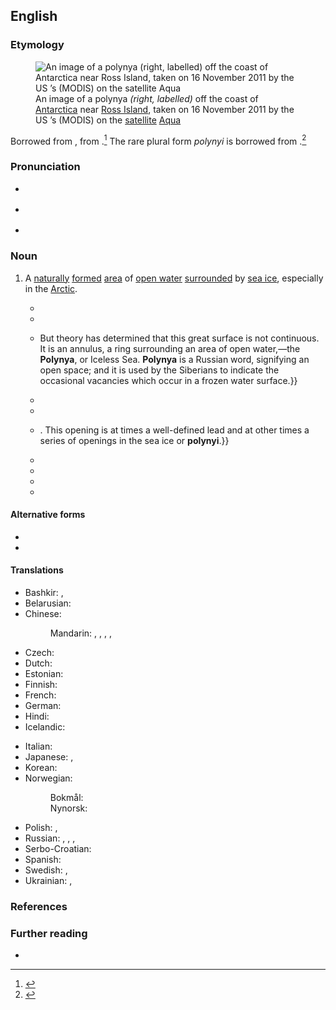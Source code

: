 ==English==
{{was wotd|2019|June|8}}

===Etymology===
[[File:Polynya off the Antarctic Coast - NASA Earth Observatory.jpg|thumb|An image of a polynya ''(right, labelled)'' off the coast of [[Antarctica]] near [[Ross Island]], taken on 16 November 2011 by the US {{w|National Aeronautics and Space Administration}}’s {{w|Moderate Resolution Imaging Spectroradiometer}} (MODIS) on the [[satellite]] [[w:Aqua (satellite)|Aqua]]]]

Borrowed from {{bor|en|ru|полынья́||polynya}}, from {{m|ru|по́лый||hollow}}.<ref>{{R:Lexico}}</ref> The rare plural form ''polynyi'' is borrowed from {{bor|en|ru|полыньи́}}.<ref>{{R:OED Online|part of speech=n|code=147267|date=September 2006}}</ref>

===Pronunciation===
* {{a|RP}} {{IPA|en|/pə(ʊ)ˈlɪnjə/}}
* {{a|GA}} {{IPA|en|/pəˈlɪnjə/|/ˌpɑlənˈjɑ/}}
* {{hyphenation|en|po|lyn|ya}}
{{rfap|en}}

===Noun===
{{en-noun|s|polynyi}} {{qualifier|rare}}

# {{lb|en|hydrology|oceanography}} A [[naturally]] [[form#Verb|formed]] [[area]] of [[open water]] [[surround#Verb|surrounded]] by [[sea ice]], especially in the [[Arctic]]. {{defdate|from mid 19th c.}}
#: {{synonyms|en|glade}}
#* {{quote-book|en|author=Ferdinand von Wrangell [''i.e.'', {{w|Ferdinand von Wrangel}}]|chapter=V|editor={{w|Edward Sabine}}|title=Narrative of an Expedition to the Polar Sea, in the Years 1820, 1821, 1822 & 1823.{{nb...|Commanded by Lieutenant, now Admiral Ferdinand von Wrangell, of the Russian Imperial Navy.}}|edition=2nd|location=London|publisher=James Madden and Co.,{{nb...|8, Leadenhall Street.}}|year=1844|pages=102–103|pageurl=https://books.google.com/books?id=m-MDAAAAQAAJ&pg=PA103|oclc=317512813|passage=We immediately ascended a hill, and saw that the supposed land was nothing but hummocks of ice, piled up beyond a large '''Polynia''', or space of open water, which extended from east to west, as far as the eye could reach.}}
#* {{quote-journal|en|title=The Expedition in Search of Sir {{w|John Franklin}}. [From the ''New York Tribune''.]|editor=[[w:Eliakim Littell|E[liakim] Littell]]|magazine=Littel’s Living Age|location=Boston, Mass.|publisher=Published by E. Littel & Company; Philadelphia, Pa.: Getz & Buck,{{nb...|3 Hart’s Building.}}; New York, N.Y.: Dewitt & Davenport,{{nb...|Tribune Buildings.}}|date=8 November 1851|volume=XXXI|issue=CCCXC|section=chapter XXII|page=242|pageurl=https://books.google.com/books?id=pD0UjrjEziAC&pg=PA242|column=1|oclc=913200987|passage=The American Expedition, therefore, was in a position more favourable to the search. It was in a far higher latitude, and the so-called '''''polyna''''' (open sea) could not have been far distant, but the inevitable drift into the waters of Lancaster Sound was fatal to its spring progress, and fatal to the chances which the enterprise had won.}}
#* {{quote-journal|en|author=E[lisha] K[ent] Kane|authorlink=Elisha Kent Kane|title=Paper on ‘Access to an Open Polar Sea along a North American Meridian.’|journal=[[w:Geographical Review|Bulletin of the American Geographical and Statistical Society]]|location=New York, N.Y.|publisher=Published for the [[w:American Geographical Society|[American Geographical and Statistical] Society]] by [[w:George Palmer Putnam|G[eorge] P[almer] Putnam]],{{nb...|10 Park Place.}}|month=January|year=1853|volume=I|issue=2|page=87|pageurl=https://books.google.com/books?id=_eufAAAAMAAJ&pg=PA87|oclc=758332107|passage=The Circum-Polar ice, as I will venture to name it, may be said to bound an imperfect circle of 6000 miles in circumference, {{...}} But theory has determined that this great surface is not continuous. It is an annulus, a ring surrounding an area of open water,—the '''Polynya''', or Iceless Sea. '''Polynya''' is a Russian word, signifying an open space; and it is used by the Siberians to indicate the occasional vacancies which occur in a frozen water surface.}}
#* {{quote-journal|en|title=The Polar Seas and Sir {{w|John Franklin}}|magazine=[[w:Putnam's Magazine|Putnam’s Monthly. A Magazine of Literature, Science, and Art]]|location=New York, N.Y.|publisher=[[w:G. P. Putnam's Sons|G[eorge] P[almer] Putnam & Co.]],{{nb...|10 Park Place.}}; London: [[w:Sampson Low|Sampson Low, Son & Co.]]|month=June|year=1853|volume=I|issue=VI|page=635|pageurl=https://books.google.com/books?id=ICE0AQAAMAAJ&pg=PA635|column=2|oclc=221113463|passage=Hoping to reach the starting-place in the early season of navigation, he &#91;{{w|Elisha Kent Kane}}&#93; intends to follow his course of travel nearly upon a meridional line, which would, it is believed, lead him to the '''Polynya'''—a ''mare liberum'', or such, comparatively speaking—within its formidable borderings of the thick-ribbed ice.}}
#* {{quote-book|en|chapter=Summary of the Meeting|title=Polar Bears:{{nb...|Proceedings of the Seventh Working Meeting of the IUCN Polar Bear Specialist Group Held at the Artisk Institut, Copenhagen, Denmark, 30 January&nbsp;– 1 February 1979 and Proceedings of the Sixth Working Meeting of the IUCN Polar Bear Specialist Group Held at IUCN Headquarters, Switzerland, 7–10 December 1976}}|location=Gland, Switzerland|publisher=[[w:International Union for Conservation of Nature|International Union for Conservation of Nature and Natural Resources]]|year=1980|section=paragraph 9|page=23|pageurl=https://books.google.com/books?id=z784DCYBrZsC&pg=PA23|isbn=978-2-88032-206-9|passage=Dr. [[w:Ian Stirling (biologist)|[Ian] Stirling]] pointed out that colonies of nesting sea-birds were an indicator of permanent '''polynias''' and that the productivity studies in such '''polynias''' might prove interesting.}}
#* {{quote-book|en|chapter=Description of the Affected Environment|title=Proposed Diapir Field Lease Offering (June 1984): Final Environmental Impact Statement|series=Outer Continental Shelf EIS|seriesvolume=MMS 84-0009|location=[Anchorage, Ak.]|publisher=Minerals Management Service, Alaska Outer Continental Shelf Region, {{w|United States Department of the Interior}}|month=March|year=1984|section=section A.3 (Sea Ice)|page=III-23|pageurl=https://books.google.com/books?id=hS4RAAAAYAAJ&pg=SA1-PA113|oclc=10565162|passage=Along the western Alaska coast between Point Hope and Point Barrow, there is often a band of open-water seaward of the landfast ice zone during winter and spring {{...}}. This opening is at times a well-defined lead and at other times a series of openings in the sea ice or '''polynyi'''.}}
#* {{quote-book|en|chapter=Environmental Consequences|title=Proposed Norton Basin Sale 100: Final Environmental Impact Statement|series=OCS EIS/ES; MMS 85-0085|location=[Anchorage, Ak.]|publisher=Minerals Management System, Alaska Outer Continental Shelf Region, {{w|United States Department of the Interior}}|month=December|year=1985|volume=I|section=section A.2(a) (Fate and Behavior of Spilled Oil)|page=IV-A-21|pageurl=https://books.google.com/books?id=QvQkF_3_brkC&pg=RA10-PA21|oclc=1103309097|passage=To get into the water of a '''polynya''' earlier than breakup, oil would have to be spilled into a '''polynya''' or a '''polynya''' would have to form through the ice-entrapped spill; that is, break the ice in the middle of the frozen spill.}}
#* {{quote-book|en|author=George A. Knox|chapter=The Southern Ocean|title=Biology of the Southern Ocean|edition=2nd|series=Marine Biology Series|location=Boca Raton, Fla.|publisher={{w|CRC Press}}|year=2006|section=section 1.6 (Circulation Patterns and Water Masses)|page=11|pageurl=https://books.google.com/books?id=lF_LBQAAQBAJ&pg=PA11|column=1|isbn=978-0-8493-3394-1|passage='''Polynas''' play an important role in heat transfer from the oceans to the atmosphere, ice production, the formation of dense shelf water, spring disintegration of sea ice, phytoplankton and zooplankton production, and the distribution of higher trophic animals such as cephalopods, fish, birds, seals, and cetaceans. Within '''polynas''', the oceanic heat loss may be 10–100 times above that of the ice-covered surface.}}
#* {{quote-book|en|author=Ola M. Johannessen [''et al.'']|chapter=Sea-ice Conditions in the Arctic and in the Northern Sea Route|title=Remote Sensing of Sea Ice in the Northern Sea Route: Studies and Applications|series=Springer–Praxis Books in Geophysical Sciences; Nansen Center’s Polar Series|seriesvolume=no. 4|location=Berlin; Heidelberg|publisher=[[w:Springer Science+Business Media|Springer-Verlag]]; Chichester, West Sussex: Published in association with Praxis Publishing|year=2007|section=section 2.2.3 (Landfast Ice and Polynyas of the Arctic Seas)|page=60|pageurl=https://books.google.com/books?id=04a7ITII-H4C&pg=PA60|isbn=978-3-540-24448-6|passage=The appearance of flaw '''polynyas''' and of coastal '''polynyas''', in the absence of landfast ice, depends on the direction and duration of off-ice and offshore (i.e., from the shore) wind, and also on the orientation of the ice boundary relative to the wind direction. '''Polynyas''' present extensive areas of tens to hundreds of kilometers of open water or young ice up to 30 cm thick forming between landfast ice and drifting ice.}}
#* {{quote-journal|en|author=Jane George|title=‘We’ve had the biggest surprises and more questions are coming out.’: The secret life of snowy owls|url=https://nunatsiaq.com/stories/article/Weve_had_the_biggest_surprises_and_more_questions_are_coming_out/|archiveurl=https://web.archive.org/web/20181229204314/https://nunatsiaq.com/stories/article/Weve_had_the_biggest_surprises_and_more_questions_are_coming_out/|archivedate=29 December 2018|newspaper={{w|Nunatsiaq News}}|date=20 June 2008|passage=Researchers now plan to compare their routes with satellite images and see whether the owls stayed around the '''polynas''', where snowy owls have been seen, picking off eiders swimming in the open water.}}

====Alternative forms====
* {{l|en|polyna}}
* {{l|en|polynia}}

====Translations====
{{trans-top|area of open water surrounded by sea ice}}
* Bashkir: {{t|ba|йылыу}}, {{t|ba|ҡаран}}
* Belarusian: {{t|be|пало́нка|f}}
* Chinese:
*: Mandarin: {{t+|cmn|冰洞|tr=bīngdòng}}, {{t|cmn|冰湖|tr=bīnghú}}, {{t+|cmn|冰窟窿|tr=bīngkūlong}}, {{t|cmn|冰穴|tr=bīngxué}}, {{t|cmn|冰沼湖|tr=bīngzhǎohú}}
* Czech: {{t|cs|polynie|f}}
* Dutch: {{t+|nl|wakvlakte}}
* Estonian: {{t+|et|lahvandus}}
* Finnish: {{t|fi|polinja}}
* French: {{t+|fr|polynia|m}}
* German: {{t|de|Polynja|f}}
* Hindi: {{t|hi|पॉलीन्या}}
* Icelandic: {{t+|is|vök|f}}
{{trans-mid}}
* Italian: {{t|it|polynja|f}}
* Japanese: {{t|ja|ポリニヤ|tr=poriniya}}, {{t|ja|氷湖|tr=[[ひょうこ]], [[hyōko]]}}
* Korean: {{t|ko|빙호}}
* Norwegian:
*: Bokmål: {{t+|nb|polynja|m}}
*: Nynorsk: {{t|nn|polynja|m}}
* Polish: {{t|pl|połynia|f}}, {{t|pl|płoń|f}}
* Russian: {{t+|ru|полынья́}}, {{t+|ru|лу́нка|f}}, {{t+|ru|про́рубь|f}} {{qualifier|often artificial}}, {{t+|ru|прота́лина|f}}
* Serbo-Croatian: {{t|sh|polinija|f}}
* Spanish: {{t|es|polinia|f}}
* Swedish: {{t|sv|polynja}}, {{t+|sv|vak|c}}
* Ukrainian: {{t|uk|ополо́нка|f}}, {{t|uk|поло́нка|f}}
{{trans-bottom}}

===References===
<references />

===Further reading===
* {{pedia}}